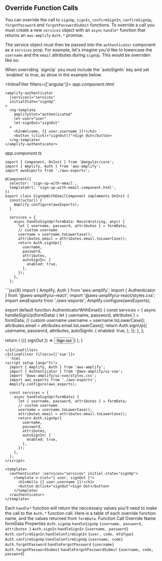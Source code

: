 
## Override Function Calls

You can override the call to `signUp`, `signIn`, `confirmSignIn`, `confirmSignUp`, `forgotPassword` and `forgotPasswordSubmit` functions.
To override a call you must create a new `services` object with an `async` `handle*` function that returns an `aws-amplify` `Auth.*` promise.

The service object must then be passed into the `authenticator` component as a `services` prop. For example, let's imagine you'd like to lowercase the `username` and the `email` attributes during `signUp`.
This would be overriden like so:

<Alert role="none" variation="warning" heading="Sign Up Auto Sign In">
  When overriding `signUp` you must include the `autoSignIn` key and set `enabled` to true, as show in the example below.
</Alert>

<InlineFilter filters={['angular']}>
_app.component.html_

```html{1}
<amplify-authenticator
  [services]="services"
  initialState="signUp"
>
  <ng-template
    amplifySlot="authenticated"
    let-user="user"
    let-signOut="signOut"
  >
    <h2>Welcome, {{ user.username }}!</h2>
    <button (click)="signOut()">Sign Out</button>
  </ng-template>
</amplify-authenticator>

```

_app.component.ts_

```js{14}
import { Component, OnInit } from '@angular/core';
import { Amplify, Auth } from 'aws-amplify';
import awsExports from './aws-exports';

@Component({
  selector: 'sign-up-with-email',
  templateUrl: 'sign-up-with-email.component.html',
})
export class SignUpWithEmailComponent implements OnInit {
  constructor() {
    Amplify.configure(awsExports);
  }

  services = {
    async handleSignUp(formData: Record<string, any>) {
      let { username, password, attributes } = formData;
      // custom username
      username = username.toLowerCase();
      attributes.email = attributes.email.toLowerCase();
      return Auth.signUp({
        username,
        password,
        attributes,
        autoSignIn: {
          enabled: true,
        },
      });
    },
  };

```
</InlineFilter>
<InlineFilter filters={['react']}>
```jsx{8}
import { Amplify, Auth } from 'aws-amplify';
import { Authenticator } from '@aws-amplify/ui-react';
import '@aws-amplify/ui-react/styles.css';
import awsExports from './aws-exports';
Amplify.configure(awsExports);

export default function AuthenticatorWithEmail() {
  const services = {
    async handleSignUp(formData) {
      let { username, password, attributes } = formData;
      // custom username
      username = username.toLowerCase();
      attributes.email = attributes.email.toLowerCase();
      return Auth.signUp({
        username,
        password,
        attributes,
        autoSignIn: {
          enabled: true,
        },
      });
    },
  };

  return (
    <Authenticator services={services} initialState="signUp">
      {({ signOut }) => <button onClick={signOut}>Sign out</button>}
    </Authenticator>
  );
}
```
</InlineFilter>
<InlineFilter filters={['vue']}>
```html
<script setup lang="ts">
  import { Amplify, Auth } from 'aws-amplify';
  import { Authenticator } from '@aws-amplify/ui-vue';
  import '@aws-amplify/ui-vue/styles.css';
  import aws_exports from './aws-exports';
  Amplify.configure(aws_exports);

  const services = {
    async handleSignUp(formData) {
      let { username, password, attributes } = formData;
      // custom username
      username = username.toLowerCase();
      attributes.email = attributes.email.toLowerCase();
      return Auth.signUp({
        username,
        password,
        attributes,
        autoSignIn: {
          enabled: true,
        },
      });
    },
  };
</script>

<template>
  <authenticator :services="services" initial-state="signUp">
    <template v-slot="{ user, signOut }">
      <h1>Hello {{ user.username }}!</h1>
      <button @click="signOut">Sign Out</button>
    </template>
  </authenticator>
</template>
```
</InlineFilter>



Each `handle*` function will return the neccessary values you'll need to make the call to the `Auth.*` function call. Here is a table of each override function name, and the values returned from `formData`.
<ResponsiveTable labelWidth="10rem">
  <TableHead>
    <TableRow>
      <TableCell as="th">Function Call</TableCell>
      <TableCell as="th">Override Name</TableCell>
      <TableCell as="th">formData Properties</TableCell>
    </TableRow>
  </TableHead>
  <TableBody>
    <TableRow>
      <ResponsiveTableCell label="Function Call">`Auth.signUp`</ResponsiveTableCell>
      <ResponsiveTableCell label="Override Name">`handleSignUp`</ResponsiveTableCell>
      <ResponsiveTableCell label="formData Properties">`{username, password, attributes }`</ResponsiveTableCell>
    </TableRow>
    <TableRow>
      <ResponsiveTableCell label="Function Call">`Auth.signIn`</ResponsiveTableCell>
      <ResponsiveTableCell label="Override Name">`handleSignIn` </ResponsiveTableCell>
      <ResponsiveTableCell label="formData Properties">`{username, password}`</ResponsiveTableCell>
    </TableRow>
    <TableRow>
      <ResponsiveTableCell label="Function Call">`Auth.confirmSignIn`</ResponsiveTableCell>
      <ResponsiveTableCell label="Override Name">`handleConfirmSignIn`</ResponsiveTableCell>
      <ResponsiveTableCell label="formData Properties">`{user, code, mfaType}`</ResponsiveTableCell>
    </TableRow>
    <TableRow>
      <ResponsiveTableCell label="Function Call">`Auth.confirmSignUp`</ResponsiveTableCell>
      <ResponsiveTableCell label="Override Name">`handleConfirmSignUp`</ResponsiveTableCell>
      <ResponsiveTableCell label="formData Properties">`{username, code}`</ResponsiveTableCell>
    </TableRow>
    <TableRow>
      <ResponsiveTableCell label="Function Call">`Auth.forgotPassword`</ResponsiveTableCell>
      <ResponsiveTableCell label="Override Name">`handleForgotPassword`</ResponsiveTableCell>
      <ResponsiveTableCell label="formData Properties">`{username}`</ResponsiveTableCell>
    </TableRow>
    <TableRow>
      <ResponsiveTableCell label="Function Call">`Auth.forgotPasswordSubmit`</ResponsiveTableCell>
      <ResponsiveTableCell label="Override Name">`handleForgotPasswordSubmit`</ResponsiveTableCell>
      <ResponsiveTableCell label="formData Properties">`{username, code, password}`</ResponsiveTableCell>
    </TableRow>
  </TableBody>
</ResponsiveTable>
